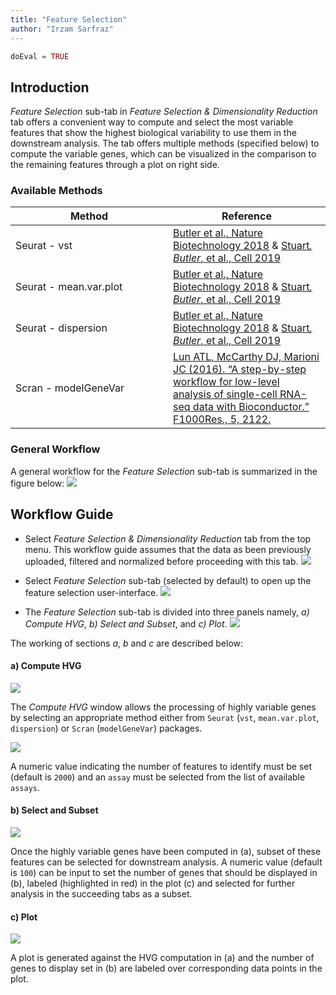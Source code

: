 ```yaml
---
title: "Feature Selection"
author: "Irzam Sarfraz"
---
```

```r
doEval = TRUE
```
## Introduction
*Feature Selection* sub-tab in *Feature Selection & Dimensionality Reduction* 
tab offers a convenient way to compute and select the most variable features 
that show the highest biological variability to use them in the downstream 
analysis. The tab offers multiple methods (specified below) to compute the
variable genes, which can be visualized in the comparison to the remaining
features through a plot on right side. 

### Available Methods
|Method|Reference|
|---|---|
|Seurat - vst|[Butler et al., Nature Biotechnology 2018](https://www.nature.com/articles/nbt.4096) & [Stuart*, Butler*, et al., Cell 2019](https://www.cell.com/cell/fulltext/S0092-8674(19)30559-8)|
|Seurat - mean.var.plot|[Butler et al., Nature Biotechnology 2018](https://www.nature.com/articles/nbt.4096) & [Stuart*, Butler*, et al., Cell 2019](https://www.cell.com/cell/fulltext/S0092-8674(19)30559-8)|
|Seurat - dispersion|[Butler et al., Nature Biotechnology 2018](https://www.nature.com/articles/nbt.4096) & [Stuart*, Butler*, et al., Cell 2019](https://www.cell.com/cell/fulltext/S0092-8674(19)30559-8)|
|Scran - modelGeneVar|[Lun ATL, McCarthy DJ, Marioni JC (2016). “A step-by-step workflow for low-level analysis of single-cell RNA-seq data with Bioconductor.” F1000Res., 5, 2122.](https://doi.org/10.12688/f1000research.9501.2)| 

### General Workflow
A general workflow for the *Feature Selection* sub-tab is summarized in the figure below:
![](ui_screenshots/feature_selection/FS_workflow.png)

## Workflow Guide
* Select *Feature Selection & Dimensionality Reduction* tab from the top menu. This workflow guide assumes that the data as been previously uploaded, filtered and normalized before proceeding with this tab.
![](ui_screenshots/feature_selection/FS_1_select_1.png)

* Select *Feature Selection* sub-tab (selected by default) to open up the feature selection user-interface.
![](ui_screenshots/feature_selection/FS_1_select_2.png)

* The *Feature Selection* sub-tab is divided into three panels namely, *a) Compute HVG*, *b) Select and Subset*, and *c) Plot*.
![](ui_screenshots/feature_selection/FS_2_overview.png)

The working of sections *a*, *b* and *c* are described below:

#### a) Compute HVG

![](ui_screenshots/feature_selection/FS_4_computeHVG.png)

The *Compute HVG* window allows the processing of highly variable genes by selecting an appropriate method either from `Seurat` (`vst`, `mean.var.plot`, `dispersion`) or `Scran` (`modelGeneVar`) packages.

![](ui_screenshots/feature_selection/FS_3_methods.png)

A numeric value indicating the number of features to identify must be set (default is `2000`) and an `assay` must be selected from the list of available `assays`.

#### b) Select and Subset

![](ui_screenshots/feature_selection/FS_5_display.png)

Once the highly variable genes have been computed in (a), subset of these features can be selected for downstream analysis. A numeric value (default is `100`) can be input to set the number of genes that should be displayed in (b), labeled (highlighted in red) in the plot (c) and selected for further analysis in the succeeding tabs as a subset.

#### c) Plot

![](ui_screenshots/feature_selection/FS_6_plot.png)

A plot is generated against the HVG computation in (a) and the number of genes to display set in (b) are labeled over corresponding data points in the plot.